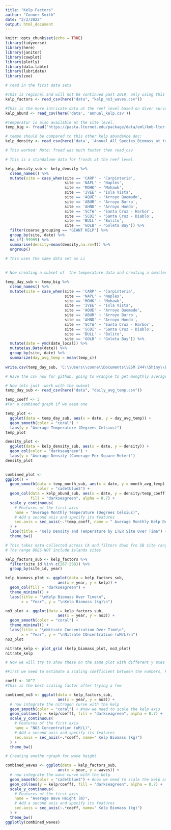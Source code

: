 ```yaml
---
title: "Kelp Factors"
author: "Conner Smith"
date: "2/2/2022"
output: html_document
---
```


```r
knitr::opts_chunk$set(echo = TRUE)
library(tidyverse)
library(here)
library(janitor)
library(cowplot)
library(plotly)
library(data.table)
library(lubridate)
library(zoo)

```

```r
# read in the first data sets

#This is regional and will not be continued past 2019, only using this to get the nitrate graph level and map kelp biomass across the region 
kelp_factors <- read_csv(here("data", "kelp_no3_waves.csv"))

#This is the more intricate data at the reef level based on diver surveys instead of the landsat images. 
kelp_abund <- read_csv(here('data', 'annual_kelp.csv'))

#Temperatur is also available at the site level. 
temp_big <- fread('https://pasta.lternet.edu/package/data/eml/knb-lter-sbc/13/26/d707a45a2cd6eee1d016d99844d537da')

# tempo should be compared to this other kelp abundance doc:
kelp_density <- read_csv(here('data', 'Annual_All_Species_Biomass_at_transect_20210108.csv'))

# This worked: Note: fread was much faster then read_csv

```


```r
# This is a standalone data for fronds at the reef level  

kelp_density_sub <- kelp_density %>%
  clean_names() %>% 
  mutate(site = case_when(site == 'CARP' ~ 'Carpinteria',
                          site == 'NAPL' ~ 'Naples',
                          site == 'MOHK' ~ 'Mohawk',
                          site == 'IVEE' ~ 'Isla Vista',
                          site == 'AQUE' ~ 'Arroyo Quemado',
                          site == 'ABUR' ~ 'Arroyo Burro',
                          site == 'AHND' ~ 'Arroyo Hondo',
                          site == 'SCTW' ~ 'Santa Cruz - Harbor',
                          site == 'SCDI' ~ 'Santa Cruz - Diablo',
                          site == 'BULL' ~ 'Bulito',
                          site == 'GOLB' ~ 'Goleta Bay')) %>% 
  filter(coarse_grouping == "GIANT KELP") %>%
  group_by(site, date) %>% 
  na_if(-99999) %>% 
  summarise(density=mean(density,na.rm=T)) %>% 
  ungroup()
  
# This uses the same data set as Li 
  

# Now creating a subset of  the temperature data and creating a smaller csv for github 

temp_day_sub <- temp_big %>% 
  clean_names() %>%
  mutate(site = case_when(site == 'CARP' ~ 'Carpinteria',
                          site == 'NAPL' ~ 'Naples',
                          site == 'MOHK' ~ 'Mohawk',
                          site == 'IVEE' ~ 'Isla Vista',
                          site == 'AQUE' ~ 'Arroyo Quemado',
                          site == 'ABUR' ~ 'Arroyo Burro',
                          site == 'AHND' ~ 'Arroyo Hondo',
                          site == 'SCTW' ~ 'Santa Cruz - Harbor',
                          site == 'SCDI' ~ 'Santa Cruz - Diablo',
                          site == 'BULL' ~ 'Bulito',
                          site == 'GOLB' ~ 'Goleta Bay')) %>% 
  mutate(date = ymd(date_local)) %>% 
  mutate(as.Date(date)) %>%
  group_by(site, date) %>% 
  summarize(day_avg_temp = mean(temp_c))
  
write.csv(temp_day_sub, 'C:\\Users\\conne\\Documents\\ESM 244\\Shiny\\ESM244_SBC_LTER_Shiny\\data\\daily_avg_temp.csv', row.names = FALSE)

# Have the csv now for github, going to wrangle to get mongthly averages.
```


```r

# Now lets just  work with the subset 
temp_day_sub <- read_csv(here("data", "daily_avg_temp.csv"))

temp_coeff <- 3
#For a combined graph if we need one 

temp_plot <- 
  ggplot(data = temp_day_sub, aes(x = date, y = day_avg_temp)) +
  geom_smooth(color = "coral") +
  labs(y = "Average Temperature (Degrees Celsius)")
temp_plot

density_plot <- 
  ggplot(data = kelp_density_sub, aes(x = date, y = density)) +
  geom_col(color = "darkseagreen") +
  labs(y = "Average Density (Coverage Per Square Meter)")
density_plot
  

combined_plot <- 
ggplot() +
  geom_smooth(data = temp_month_sub, aes(x = date, y = month_avg_temp),
              color = "cadetblue3") +  
  geom_col(data = kelp_abund_sub, aes(x = date, y = density/temp_coeff),
           fill = "darkseagreen", alpha = 0.7) +
  scale_y_continuous(
    # Features of the first axis
    name = "Average Monthly Temperature (Degrees Celsius)",
    # Add a second axis and specify its features
    sec.axis = sec_axis(~.*temp_coeff, name = " Average Monthly Kelp Density (Fronds per meter squared)")
  ) +
  labs(title = "Kelp Density and Temperature by LTER Site Over Time") +
  theme_bw()
```




```r
# This takes data collected across CA and filters down fro SB site range 
# The range DOES NOT include islands sites 

kelp_factors_sub <- kelp_factors %>% 
  filter(site_id %in% c(267:298)) %>% 
  group_by(site_id, year)

kelp_biomass_plot <- ggplot(data = kelp_factors_sub, 
                       aes(x = year, y = kelp)) +
  geom_col(fill = "darkseagreen") +
  theme_minimal() +
  labs(title = "\nKelp Biomass Over Time\n", 
       x = "Year", y = "\nKelp Biomass (kg)\n")

no3_plot <- ggplot(data = kelp_factors_sub, 
                       aes(x = year, y = no3)) +
  geom_smooth(color = "coral") +
  theme_minimal() +
  labs(title = "\nNitrate Concentration Over Time\n", 
       x = "Year", y = "\nNitrate COncentration (uM/L)\n")
no3_plot

nitrate_kelp <- plot_grid (kelp_biomass_plot, no3_plot)
nitrate_kelp

# Now we will try to show these on the same plot with different y axes 

#First we need to estimate a scaling coefficient between the numbers, kelp biomass numbers generally 4 orders of magnitude larger (e.g. 10^7)

coeff <- 10^7
#This is the best scaling factor after trying a few 

combined_no3 <- ggplot(data = kelp_factors_sub, 
                       aes(x = year, y = no3)) +
  # now integrate the nitrogen curve with the kelp
  geom_smooth(color = "coral") + #now we need to scale the kelp axis  
  geom_col(aes(y = kelp/coeff), fill = "darkseagreen", alpha = 0.7) +
  scale_y_continuous(
    # Features of the first axis
    name = "NO3 Concentration (uM/L)",
    # Add a second axis and specify its features
    sec.axis = sec_axis(~.*coeff, name=" Kelp Biomass (kg)")
  ) +
  theme_bw()
```

```r
# Creating anothe rgraph for wave height 

combined_waves <- ggplot(data = kelp_factors_sub, 
                       aes(x = year, y = waves)) +
  # now integrate the wave curve with the kelp
  geom_smooth(color = "cadetblue3") + #now we need to scale the kelp axis  
  geom_col(aes(y = kelp/coeff), fill = "darkseagreen", alpha = 0.7) +
  scale_y_continuous(
    # Features of the first axis
    name = "Average Wave Height (m)",
    # Add a second axis and specify its features
    sec.axis = sec_axis(~.*coeff, name=" Kelp Biomass (kg)")
  ) +
  theme_bw()
ggplotly(combined_waves)

```


